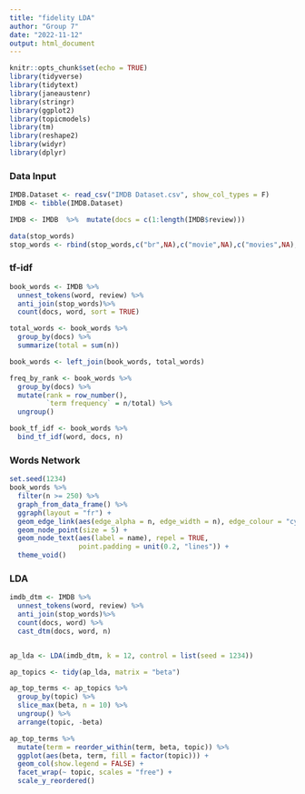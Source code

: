 ```yaml
---
title: "fidelity LDA"
author: "Group 7"
date: "2022-11-12"
output: html_document
---
```


```r
knitr::opts_chunk$set(echo = TRUE)
library(tidyverse)
library(tidytext)
library(janeaustenr)
library(stringr)
library(ggplot2)
library(topicmodels)
library(tm)
library(reshape2)
library(widyr)
library(dplyr)
```

### Data Input
```r
IMDB.Dataset <- read_csv("IMDB Dataset.csv", show_col_types = F)
IMDB <- tibble(IMDB.Dataset)

IMDB <- IMDB  %>%  mutate(docs = c(1:length(IMDB$review)))

data(stop_words)
stop_words <- rbind(stop_words,c("br",NA),c("movie",NA),c("movies",NA),c("film",NA))
```

### tf-idf
```r
book_words <- IMDB %>%
  unnest_tokens(word, review) %>%
  anti_join(stop_words)%>%
  count(docs, word, sort = TRUE)

total_words <- book_words %>% 
  group_by(docs) %>% 
  summarize(total = sum(n))

book_words <- left_join(book_words, total_words)

freq_by_rank <- book_words %>% 
  group_by(docs) %>% 
  mutate(rank = row_number(), 
         `term frequency` = n/total) %>%
  ungroup()

book_tf_idf <- book_words %>%
  bind_tf_idf(word, docs, n)


```

### Words Network
```r
set.seed(1234)
book_words %>%
  filter(n >= 250) %>%
  graph_from_data_frame() %>%
  ggraph(layout = "fr") +
  geom_edge_link(aes(edge_alpha = n, edge_width = n), edge_colour = "cyan4") +
  geom_node_point(size = 5) +
  geom_node_text(aes(label = name), repel = TRUE, 
                 point.padding = unit(0.2, "lines")) +
  theme_void()
```


### LDA
```r
imdb_dtm <- IMDB %>%
  unnest_tokens(word, review) %>%
  anti_join(stop_words)%>%
  count(docs, word) %>%
  cast_dtm(docs, word, n)


ap_lda <- LDA(imdb_dtm, k = 12, control = list(seed = 1234))

ap_topics <- tidy(ap_lda, matrix = "beta")

ap_top_terms <- ap_topics %>%
  group_by(topic) %>%
  slice_max(beta, n = 10) %>% 
  ungroup() %>%
  arrange(topic, -beta)

ap_top_terms %>%
  mutate(term = reorder_within(term, beta, topic)) %>%
  ggplot(aes(beta, term, fill = factor(topic))) +
  geom_col(show.legend = FALSE) +
  facet_wrap(~ topic, scales = "free") +
  scale_y_reordered()

```

